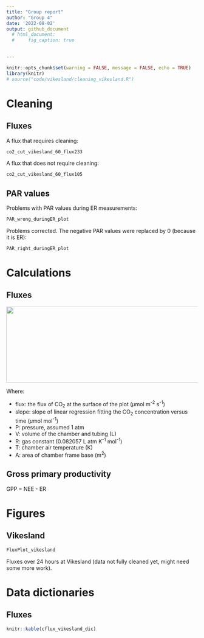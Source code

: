 ```yaml
---
title: "Group report"
author: "Group 4"
date: '2022-08-02'
output: github_document
  # html_document:
  #     fig_caption: true
  

---
```


```r
knitr::opts_chunk$set(warning = FALSE, message = FALSE, echo = TRUE)
library(knitr)
# source("code/vikesland/cleaning_vikesland.R")
```

# Cleaning

## Fluxes

A flux that requires cleaning:

```r
co2_cut_vikesland_60_flux233
```


A flux that does not require cleaning:

```r
co2_cut_vikesland_60_flux105
```



## PAR values

Problems with PAR values during ER measurements:

```r
PAR_wrong_duringER_plot
```


Problems corrected. The negative PAR values were replaced by 0 (because it is ER):

```r
PAR_right_duringER_plot
```

# Calculations
## Fluxes

<img src="https://render.githubusercontent.com/render/math?math=\color{violet}flux=slope\times \frac{P\times V}{R\times T\times A}" width = "800" height="200">

Where:

- flux: the flux of CO~2~ at the surface of the plot ($\mu$mol m^-2^ s^-1^)
- slope: slope of linear regression fitting the CO~2~ concentration versus time ($\mu$mol mol^-1^)
- P: pressure, assumed 1 atm
- V: volume of the chamber and tubing (L)
- R: gas constant (0.082057 L atm K^-1^ mol^-1^)
- T: chamber air temperature (K)
- A: area of chamber frame base (m^2^)

## Gross primary productivity

GPP = NEE - ER

# Figures
## Vikesland
```r
FluxPlot_vikesland
```
Fluxes over 24 hours at Vikesland (data not fully cleaned yet, might need some more work).




# Data dictionaries
## Fluxes

```r
knitr::kable(cflux_vikesland_dic)
```

